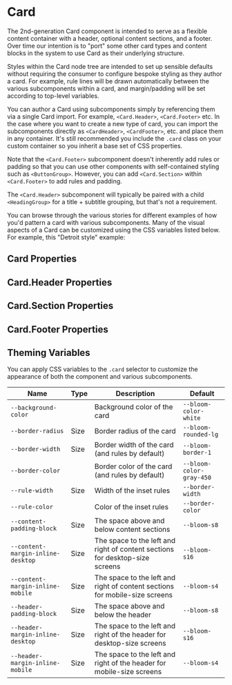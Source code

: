 
<Meta of={CardStories} />

# Card

<Canvas of={CardStories.TextContent} />

The 2nd-generation Card component is intended to serve as a flexible content container with a header, optional content sections, and a footer. Over time our intention is to "port" some other card types and content blocks in the system to use Card as their underlying structure.

Styles within the Card node tree are intended to set up sensible defaults without requiring the consumer to configure bespoke styling as they author a card. For example, rule lines will be drawn automatically between the various subcomponents within a card, and margin/padding will be set according to top-level variables.

You can author a Card using subcomponents simply by referencing them via a single Card import. For example, `<Card.Header>`, `<Card.Footer>` etc. In the case where you want to create a new type of card, you can import the subcomponents directly as `<CardHeader>`, `<CardFooter>`, etc. and place them in any container. It's still recommended you include the `.card` class on your custom container so you inherit a base set of CSS properties.

Note that the `<Card.Footer>` subcomponent doesn't inherently add rules or padding so that you can use other components with self-contained styling such as `<ButtonGroup>`. However, you can add `<Card.Section>` within `<Card.Footer>` to add rules and padding.

The `<Card.Header>` subcomponent will typically be paired with a child `<HeadingGroup>` for a title + subtitle grouping, but that's not a requirement.

You can browse through the various stories for different examples of how you'd pattern a card with various subcomponents. Many of the visual aspects of a Card can be customized using the CSS variables listed below. For example, this "Detroit style" example:

<Canvas of={CardStories.DetroitStyle} />

## Card Properties

<ArgTypes of={Card} />

## Card.Header Properties

<ArgTypes of={Card.Header} />

## Card.Section Properties

<ArgTypes of={Card.Section} />

## Card.Footer Properties

<ArgTypes of={Card.Footer} />

## Theming Variables

You can apply CSS variables to the `.card` selector to customize the appearance of both the component and various subcomponents.

| Name                              | Type                                         | Description                                                                  | Default                  |
| --------------------------------- | -------------------------------------------- | ---------------------------------------------------------------------------- | ------------------------ |
| `--background-color`              | <Swatch colorVar="--bloom-color-white" />    | Background color of the card                                                 | `--bloom-color-white`    |
| `--border-radius`                 | Size                                         | Border radius of the card                                                    | `--bloom-rounded-lg`     |
| `--border-width`                  | Size                                         | Border width of the card (and rules by default)                              | `--bloom-border-1`       |
| `--border-color`                  | <Swatch colorVar="--bloom-color-gray-450" /> | Border color of the card (and rules by default)                              | `--bloom-color-gray-450` |
| `--rule-width`                    | Size                                         | Width of the inset rules                                                     | `--border-width`         |
| `--rule-color`                    | <Swatch colorVar="--bloom-color-gray-450" /> | Color of the inset rules                                                     | `--border-color`         |
| `--content-padding-block`         | Size                                         | The space above and below content sections                                   | `--bloom-s8`             |
| `--content-margin-inline-desktop` | Size                                         | The space to the left and right of content sections for desktop-size screens | `--bloom-s16`            |
| `--content-margin-inline-mobile`  | Size                                         | The space to the left and right of content sections for mobile-size screens  | `--bloom-s4`             |
| `--header-padding-block`          | Size                                         | The space above and below the header                                         | `--bloom-s8`             |
| `--header-margin-inline-desktop`  | Size                                         | The space to the left and right of the header for desktop-size screens       | `--bloom-s16`            |
| `--header-margin-inline-mobile`   | Size                                         | The space to the left and right of the header for mobile-size screens        | `--bloom-s4`             |
